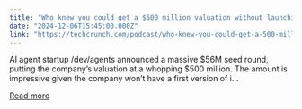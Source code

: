 ```yaml
---
title: "Who knew you could get a $500 million valuation without launching a product?"
date: "2024-12-06T15:45:00.000Z"
link: "https://techcrunch.com/podcast/who-knew-you-could-get-a-500-million-valuation-without-launching-a-product/"
---
```


AI agent startup /dev/agents announced a massive $56M seed round, putting the company’s valuation at a whopping $500 million. The amount is impressive given the company won’t have a first version of i...

[Read more](https://techcrunch.com/podcast/who-knew-you-could-get-a-500-million-valuation-without-launching-a-product/)
